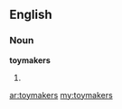 ==English==

===Noun===
'''toymakers'''

# {{plural of|[[toymaker]]}}

[[ar:toymakers]]
[[my:toymakers]]